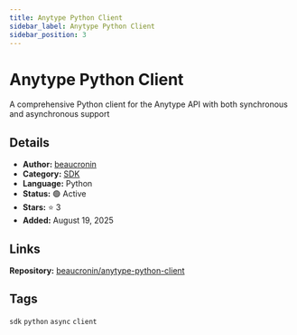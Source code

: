 ```yaml
---
title: Anytype Python Client
sidebar_label: Anytype Python Client
sidebar_position: 3
---
```


# Anytype Python Client

A comprehensive Python client for the Anytype API with both synchronous and asynchronous support

## Details

- **Author:** [beaucronin](https://github.com/beaucronin)
- **Category:** [SDK](/docs/examples/overview#sdks)
- **Language:** Python
- **Status:** 🟢 Active
- **Stars:** ⭐ 3
- **Added:** August 19, 2025

## Links

**Repository:** [beaucronin/anytype-python-client](https://github.com/beaucronin/anytype-python-client)

## Tags

`sdk` `python` `async` `client`
